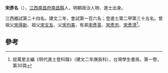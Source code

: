 '''宋彥名'''（{{bd|1376年||？}}），[[江西|江西]][[南昌府|南昌府]][[南昌縣|南昌縣]]人，明朝政治人物、進士出身。
				
江西鄉試第二十四名。建文二年，會試第一百六名；登進士第二甲第三十五名。曾祖父[[宋得新|宋得新]]、祖父[[宋文友|宋文友]]、父[[宋均美|宋均美]]，有弟[[宋彥英|宋彥英]]、[[宋彥忠|宋彥忠]]、[[宋彥清|宋彥清]]<ref>屈萬里主編《明代進士登科錄》（建文二年庚辰科），台灣學生書局，第一卷，第30頁</ref>。

==參考==
{{reflist}}
{{明朝人物小作品}}
{{建文二年庚辰科殿試金榜}}